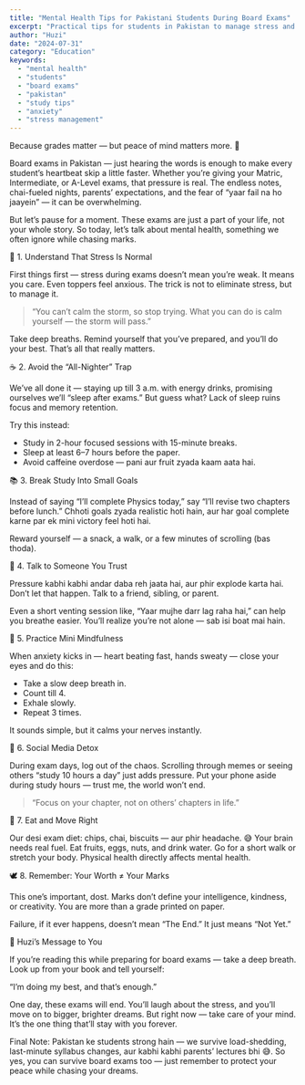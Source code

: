 ```yaml
---
title: "Mental Health Tips for Pakistani Students During Board Exams"
excerpt: "Practical tips for students in Pakistan to manage stress and anxiety during board exams. Because grades matter, but peace of mind matters more."
author: "Huzi"
date: "2024-07-31"
category: "Education"
keywords:
  - "mental health"
  - "students"
  - "board exams"
  - "pakistan"
  - "study tips"
  - "anxiety"
  - "stress management"
---
```


Because grades matter — but peace of mind matters more. 🌿

Board exams in Pakistan — just hearing the words is enough to make every student’s heartbeat skip a little faster. Whether you’re giving your Matric, Intermediate, or A-Level exams, that pressure is real. The endless notes, chai-fueled nights, parents’ expectations, and the fear of “yaar fail na ho jaayein” — it can be overwhelming.

But let’s pause for a moment. These exams are just a part of your life, not your whole story. So today, let’s talk about mental health, something we often ignore while chasing marks.

🧠 1. Understand That Stress Is Normal

First things first — stress during exams doesn’t mean you’re weak. It means you care. Even toppers feel anxious. The trick is not to eliminate stress, but to manage it.

> “You can’t calm the storm, so stop trying. What you can do is calm yourself — the storm will pass.”

Take deep breaths. Remind yourself that you’ve prepared, and you’ll do your best. That’s all that really matters.

☕ 2. Avoid the “All-Nighter” Trap

We’ve all done it — staying up till 3 a.m. with energy drinks, promising ourselves we’ll “sleep after exams.” But guess what? Lack of sleep ruins focus and memory retention.

Try this instead:

- Study in 2-hour focused sessions with 15-minute breaks.
- Sleep at least 6–7 hours before the paper.
- Avoid caffeine overdose — pani aur fruit zyada kaam aata hai.

📚 3. Break Study Into Small Goals

Instead of saying “I’ll complete Physics today,” say “I’ll revise two chapters before lunch.”
Chhoti goals zyada realistic hoti hain, aur har goal complete karne par ek mini victory feel hoti hai.

Reward yourself — a snack, a walk, or a few minutes of scrolling (bas thoda).

💬 4. Talk to Someone You Trust

Pressure kabhi kabhi andar daba reh jaata hai, aur phir explode karta hai. Don’t let that happen. Talk to a friend, sibling, or parent.

Even a short venting session like, “Yaar mujhe darr lag raha hai,” can help you breathe easier. You’ll realize you’re not alone — sab isi boat mai hain.

🌿 5. Practice Mini Mindfulness

When anxiety kicks in — heart beating fast, hands sweaty — close your eyes and do this:

- Take a slow deep breath in.
- Count till 4.
- Exhale slowly.
- Repeat 3 times.

It sounds simple, but it calms your nerves instantly.

📵 6. Social Media Detox

During exam days, log out of the chaos.
Scrolling through memes or seeing others “study 10 hours a day” just adds pressure.
Put your phone aside during study hours — trust me, the world won’t end.

> “Focus on your chapter, not on others’ chapters in life.”

🍲 7. Eat and Move Right

Our desi exam diet: chips, chai, biscuits — aur phir headache. 😅
Your brain needs real fuel.
Eat fruits, eggs, nuts, and drink water. Go for a short walk or stretch your body. Physical health directly affects mental health.

🕊️ 8. Remember: Your Worth ≠ Your Marks

This one’s important, dost.
Marks don’t define your intelligence, kindness, or creativity.
You are more than a grade printed on paper.

Failure, if it ever happens, doesn’t mean “The End.” It just means “Not Yet.”

💬 Huzi’s Message to You

If you’re reading this while preparing for board exams — take a deep breath.
Look up from your book and tell yourself:

“I’m doing my best, and that’s enough.”

One day, these exams will end. You’ll laugh about the stress, and you’ll move on to bigger, brighter dreams. But right now — take care of your mind. It’s the one thing that’ll stay with you forever.

Final Note:
Pakistan ke students strong hain — we survive load-shedding, last-minute syllabus changes, aur kabhi kabhi parents’ lectures bhi 😅.
So yes, you can survive board exams too — just remember to protect your peace while chasing your dreams.

